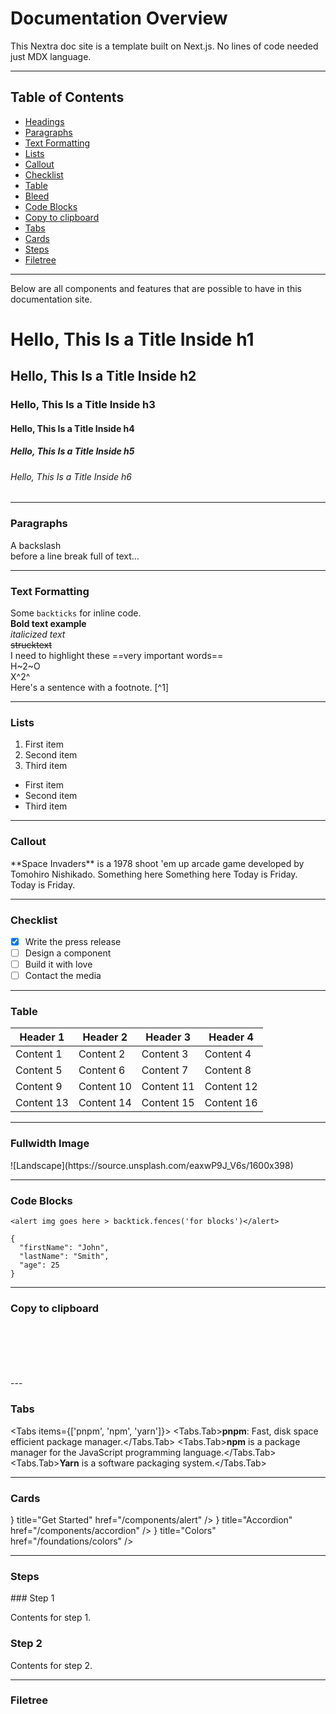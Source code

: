 

 
# Documentation Overview

This Nextra doc site is a template built on Next.js. No lines of code needed just MDX language.

---



## Table of Contents

- [Headings](#hello-this-is-a-title-inside-h2)
- [Paragraphs](#paragraphs)
- [Text Formatting](#text-formatting)
- [Lists](#lists)
- [Callout](#callout)
- [Checklist](#checklist)
- [Table](#table)
- [Bleed](#fullwidth-image)
- [Code Blocks](#code-blocks)
- [Copy to clipboard](#copy-to-clipboard)
- [Tabs](#tabs)
- [Cards](#cards)
- [Steps](#steps)
- [Filetree](#filetree)

---

Below are all components and features that are possible to have in this documentation site.

# Hello, This Is a Title Inside h1
## Hello, This Is a Title Inside h2
### Hello, This Is a Title Inside h3
#### Hello, This Is a Title Inside h4
##### Hello, This Is a Title Inside h5
###### Hello, This Is a Title Inside h6

---
### Paragraphs
A backslash\
before a line break full of text…

---
### Text Formatting

Some `backticks` for inline code.
\
<strong>Bold text example</strong>
\
*italicized text*
\
~~strucktext~~
\
I need to highlight these ==very important words==
\
H~2~O
\
X^2^
\
Here's a sentence with a footnote. [^1]

---

### Lists

1. First item
2. Second item
3. Third item


- First item
- Second item
- Third item

---

### Callout
<Callout emoji="👾">
  **Space Invaders** is a 1978 shoot 'em up arcade game developed by Tomohiro
  Nishikado.
</Callout>
<Callout type="error">Something here</Callout>
<Callout type="warning">Something here</Callout>
<Callout type="info" emoji="ℹ️">
  Today is Friday.
</Callout>
<Callout type="default" emoji="ℹ️">
  Today is Friday.
</Callout>

---

### Checklist

- [x] Write the press release
- [ ] Design a component
- [ ] Build it with love
- [ ] Contact the media

---

### Table
| Header 1       | Header 2       | Header 3       | Header 4       |
|------------    |------------    |------------    |------------    |
| Content 1  | Content 2  | Content 3  | Content 4  |
| Content 5  | Content 6  | Content 7  | Content 8  |
| Content 9  | Content 10 | Content 11 | Content 12 |
| Content 13 | Content 14 | Content 15 | Content 16 |

---

### Fullwidth Image
<Bleed full>
  ![Landscape](https://source.unsplash.com/eaxwP9J_V6s/1600x398)
</Bleed>

---

### Code Blocks


```tsx
<alert img goes here > backtick.fences('for blocks')</alert>
```

``` tsx
{
  "firstName": "John",
  "lastName": "Smith",
  "age": 25
}
```
---

### Copy to clipboard
<br />
<ClipboardBox backgroundColor="#204ecf" textContent="#204ecf"/>
<br />
<ClipboardBox backgroundColor="#000000" textContent="#000000"/>
<br/>
<ClipboardBox backgroundColor="#FFFFFF" textContent="#FFFFFF"/> 
<br/>
<ClipboardBox backgroundColor="#D42551" textContent="#D42551"/> 
<br/>
<ClipboardBox backgroundColor="#CCCCCC" textContent="#CCCCCC"/> 
---


### Tabs
<Tabs items={['pnpm', 'npm', 'yarn']}>
  <Tabs.Tab>**pnpm**: Fast, disk space efficient package manager.</Tabs.Tab>
  <Tabs.Tab>**npm** is a package manager for the JavaScript programming language.</Tabs.Tab>
  <Tabs.Tab>**Yarn** is a software packaging system.</Tabs.Tab>
</Tabs>

---

### Cards
<Cards>
  <Card icon={<GlobeIcon />} title="Get Started" href="/components/alert" />
  <Card icon={<InformationCircleIcon />} title="Accordion" href="/components/accordion" />
  <Card icon={<WordWrapIcon />} title="Colors" href="/foundations/colors" />
</Cards>

---

### Steps
<Steps>
### Step 1
 
Contents for step 1.
 
### Step 2
 
Contents for step 2.
</Steps>

---

### Filetree
<FileTree>
  <FileTree.Folder name="pages" defaultOpen>
    <FileTree.File name="_meta.json" />
    <FileTree.File name="contact.md" />
    <FileTree.File name="index.mdx" />
    <FileTree.Folder name="about">
      <FileTree.File name="_meta.json" />
      <FileTree.File name="legal.md" />
      <FileTree.File name="index.mdx" />
    </FileTree.Folder>
  </FileTree.Folder>
</FileTree>